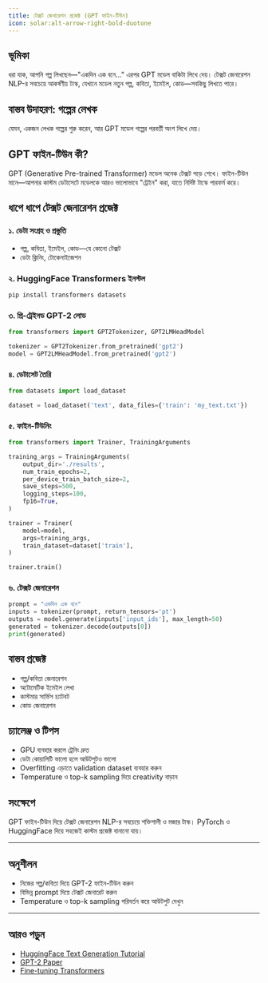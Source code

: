 ```yaml
---
title: টেক্সট জেনারেশন প্রজেক্ট (GPT ফাইন-টিউন)
icon: solar:alt-arrow-right-bold-duotone
---
```


## ভূমিকা

ধরা যাক, আপনি গল্প লিখছেন—"একদিন এক বনে..." এরপর GPT মডেল বাকিটা লিখে দেয়। টেক্সট জেনারেশন NLP-র সবচেয়ে আকর্ষণীয় টাস্ক, যেখানে মডেল নতুন গল্প, কবিতা, ইমেইল, কোড—সবকিছু লিখতে পারে।

## বাস্তব উদাহরণ: গল্পের লেখক

যেমন, একজন লেখক গল্পের শুরু করেন, আর GPT মডেল গল্পের পরবর্তী অংশ লিখে দেয়।

## GPT ফাইন-টিউন কী?

GPT (Generative Pre-trained Transformer) মডেল অনেক টেক্সট পড়ে শেখে। ফাইন-টিউন মানে—আপনার কাস্টম ডেটাসেটে মডেলকে আরও ভালোভাবে "ট্রেইন" করা, যাতে নির্দিষ্ট টাস্কে পারফর্ম করে।

## ধাপে ধাপে টেক্সট জেনারেশন প্রজেক্ট

### ১. ডেটা সংগ্রহ ও প্রস্তুতি
- গল্প, কবিতা, ইমেইল, কোড—যে কোনো টেক্সট
- ডেটা ক্লিনিং, টোকেনাইজেশন

### ২. HuggingFace Transformers ইনস্টল
```bash
pip install transformers datasets
```

### ৩. প্রি-ট্রেইনড GPT-2 লোড
```python
from transformers import GPT2Tokenizer, GPT2LMHeadModel

tokenizer = GPT2Tokenizer.from_pretrained('gpt2')
model = GPT2LMHeadModel.from_pretrained('gpt2')
```

### ৪. ডেটাসেট তৈরি
```python
from datasets import load_dataset

dataset = load_dataset('text', data_files={'train': 'my_text.txt'})
```

### ৫. ফাইন-টিউনিং
```python
from transformers import Trainer, TrainingArguments

training_args = TrainingArguments(
    output_dir='./results',
    num_train_epochs=2,
    per_device_train_batch_size=2,
    save_steps=500,
    logging_steps=100,
    fp16=True,
)

trainer = Trainer(
    model=model,
    args=training_args,
    train_dataset=dataset['train'],
)

trainer.train()
```

### ৬. টেক্সট জেনারেশন
```python
prompt = "একদিন এক বনে"
inputs = tokenizer(prompt, return_tensors='pt')
outputs = model.generate(inputs['input_ids'], max_length=50)
generated = tokenizer.decode(outputs[0])
print(generated)
```

## বাস্তব প্রজেক্ট
- গল্প/কবিতা জেনারেশন
- অটোমেটিক ইমেইল লেখা
- কাস্টমার সার্ভিস চ্যাটবট
- কোড জেনারেশন

## চ্যালেঞ্জ ও টিপস
- GPU ব্যবহার করলে ট্রেনিং দ্রুত
- ডেটা কোয়ালিটি ভালো হলে আউটপুটও ভালো
- Overfitting এড়াতে validation dataset ব্যবহার করুন
- Temperature ও top-k sampling দিয়ে creativity বাড়ান

## সংক্ষেপে
GPT ফাইন-টিউন দিয়ে টেক্সট জেনারেশন NLP-র সবচেয়ে শক্তিশালী ও মজার টাস্ক। PyTorch ও HuggingFace দিয়ে সহজেই কাস্টম প্রজেক্ট বানানো যায়।

---

## অনুশীলন
- নিজের গল্প/কবিতা দিয়ে GPT-2 ফাইন-টিউন করুন
- বিভিন্ন prompt দিয়ে টেক্সট জেনারেট করুন
- Temperature ও top-k sampling পরিবর্তন করে আউটপুট দেখুন

---

## আরও পড়ুন
- [HuggingFace Text Generation Tutorial](https://huggingface.co/docs/transformers/tasks/text_generation)
- [GPT-2 Paper](https://openai.com/research/gpt-2)
- [Fine-tuning Transformers](https://huggingface.co/docs/transformers/training)
